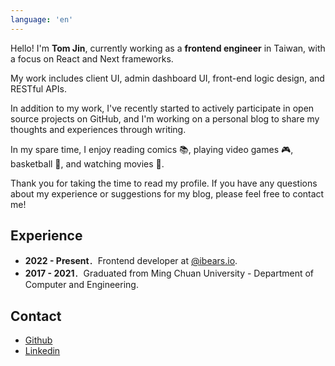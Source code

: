 ```yaml
---
language: 'en'
---
```


Hello! I'm **Tom Jin**, currently working as a **frontend engineer** in Taiwan, with a focus on React and Next frameworks.

My work includes client UI, admin dashboard UI, front-end logic design, and RESTful APIs.

In addition to my work, I've recently started to actively participate in open source projects on GitHub, and I'm working on a personal blog to share my thoughts and experiences through writing.

In my spare time, I enjoy reading comics 📚, playing video games 🎮, basketball 🏀, and watching movies 🎥.

Thank you for taking the time to read my profile. If you have any questions about my experience or suggestions for my blog, please feel free to contact me!

## Experience

- **2022 - Present**．Frontend developer at [@ibears.io](https://ibears.io/).
- **2017 - 2021**．Graduated from Ming Chuan University - Department of Computer and Engineering.

## Contact

- [Github](https://github.com/tommm2)
- [Linkedin](https://www.linkedin.com/in/jinrup/)
